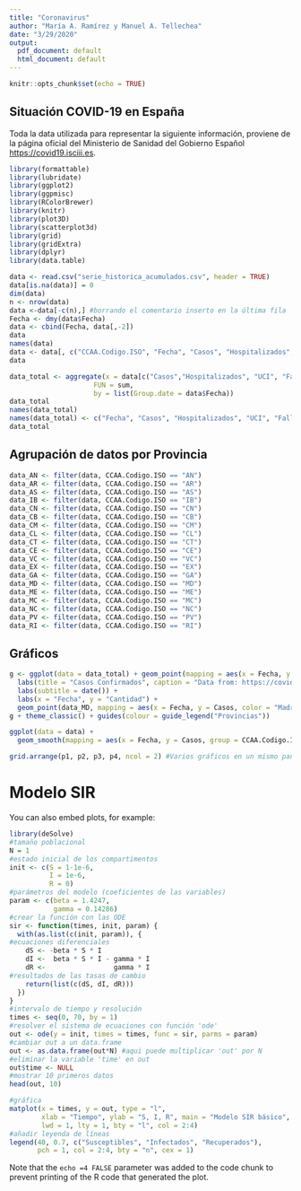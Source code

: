 ```yaml
---
title: "Coronavirus"
author: "María A. Ramírez y Manuel A. Tellechea"
date: "3/29/2020"
output:
  pdf_document: default
  html_document: default
---
```


```r
knitr::opts_chunk$set(echo = TRUE)
```

## Situación COVID-19 en España

Toda la data utilizada para representar la siguiente información, proviene de la página oficial del Ministerio de Sanidad del Gobierno Español <https://covid19.isciii.es>.


```r
library(formattable)
library(lubridate)
library(ggplot2)
library(ggpmisc)
library(RColorBrewer)
library(knitr)
library(plot3D)
library(scatterplot3d)
library(grid)
library(gridExtra)
library(dplyr)
library(data.table)
```

```r
data <- read.csv("serie_historica_acumulados.csv", header = TRUE)
data[is.na(data)] = 0
dim(data)
n <- nrow(data)
data <-data[-c(n),] #borrando el comentario inserto en la última fila
Fecha <- dmy(data$Fecha)
data <- cbind(Fecha, data[,-2])
data
names(data)
data <- data[, c("CCAA.Codigo.ISO", "Fecha", "Casos", "Hospitalizados", "UCI", "Fallecidos")]
data
```

```r
data_total <- aggregate(x = data[c("Casos","Hospitalizados", "UCI", "Fallecidos")],
                     FUN = sum,
                     by = list(Group.date = data$Fecha))
data_total
names(data_total)
names(data_total) <- c("Fecha", "Casos", "Hospitalizados", "UCI", "Fallecidos")
data_total

```


## Agrupación de datos por Provincia

```r
data_AN <- filter(data, CCAA.Codigo.ISO == "AN")
data_AR <- filter(data, CCAA.Codigo.ISO == "AR")
data_AS <- filter(data, CCAA.Codigo.ISO == "AS")
data_IB <- filter(data, CCAA.Codigo.ISO == "IB")
data_CN <- filter(data, CCAA.Codigo.ISO == "CN")
data_CB <- filter(data, CCAA.Codigo.ISO == "CB")
data_CM <- filter(data, CCAA.Codigo.ISO == "CM")
data_CL <- filter(data, CCAA.Codigo.ISO == "CL")
data_CT <- filter(data, CCAA.Codigo.ISO == "CT")
data_CE <- filter(data, CCAA.Codigo.ISO == "CE")
data_VC <- filter(data, CCAA.Codigo.ISO == "VC")
data_EX <- filter(data, CCAA.Codigo.ISO == "EX")
data_GA <- filter(data, CCAA.Codigo.ISO == "GA")
data_MD <- filter(data, CCAA.Codigo.ISO == "MD")
data_ME <- filter(data, CCAA.Codigo.ISO == "ME")
data_MC <- filter(data, CCAA.Codigo.ISO == "MC")
data_NC <- filter(data, CCAA.Codigo.ISO == "NC")
data_PV <- filter(data, CCAA.Codigo.ISO == "PV")
data_RI <- filter(data, CCAA.Codigo.ISO == "RI")
```



## Gráficos


```r

g <- ggplot(data = data_total) + geom_point(mapping = aes(x = Fecha, y = Casos, color = "España")) +
  labs(title = "Casos Confirmados", caption = "Data from: https://covid19.isciii.es") + 
  labs(subtitle = date()) +
  labs(x = "Fecha", y = "Cantidad") +
  geom_point(data_MD, mapping = aes(x = Fecha, y = Casos, color = "Madrid"))
g + theme_classic() + guides(colour = guide_legend("Provincias"))
```


```r

ggplot(data = data) +
  geom_smooth(mapping = aes(x = Fecha, y = Casos, group = CCAA.Codigo.ISO, color = CCAA.Codigo.ISO))

```


```r
grid.arrange(p1, p2, p3, p4, ncol = 2) #Varios gráficos en un mismo panel
```


# Modelo SIR

You can also embed plots, for example:

```r
library(deSolve)
#tamaño poblacional
N = 1
#estado inicial de los compartimentos
init <- c(S = 1-1e-6,
          I = 1e-6,
          R = 0)
#parámetros del modelo (coeficientes de las variables)
param <- c(beta = 1.4247,
           gamma = 0.14286)
#crear la función con las ODE
sir <- function(times, init, param) {
  with(as.list(c(init, param)), {
#ecuaciones diferenciales   
    dS <- -beta * S * I
    dI <-  beta * S * I - gamma * I
    dR <-                 gamma * I
#resultados de las tasas de cambio    
    return(list(c(dS, dI, dR)))
  })
}
#intervalo de tiempo y resolución
times <- seq(0, 70, by = 1)
#resolver el sistema de ecuaciones con función 'ode'
out <- ode(y = init, times = times, func = sir, parms = param)
#cambiar out a un data.frame
out <- as.data.frame(out*N) #aqui puede multiplicar 'out' por N
#eliminar la variable 'time' en out
out$time <- NULL
#mostrar 10 primeros datos
head(out, 10)

#gráfica
matplot(x = times, y = out, type = "l",
        xlab = "Tiempo", ylab = "S, I, R", main = "Modelo SIR básico",
        lwd = 1, lty = 1, bty = "l", col = 2:4)
#añadir leyenda de líneas
legend(40, 0.7, c("Susceptibles", "Infectados", "Recuperados"), 
       pch = 1, col = 2:4, bty = "n", cex = 1)

```

Note that the `echo =4 FALSE` parameter was added to the code chunk to prevent printing of the R code that generated the plot.
